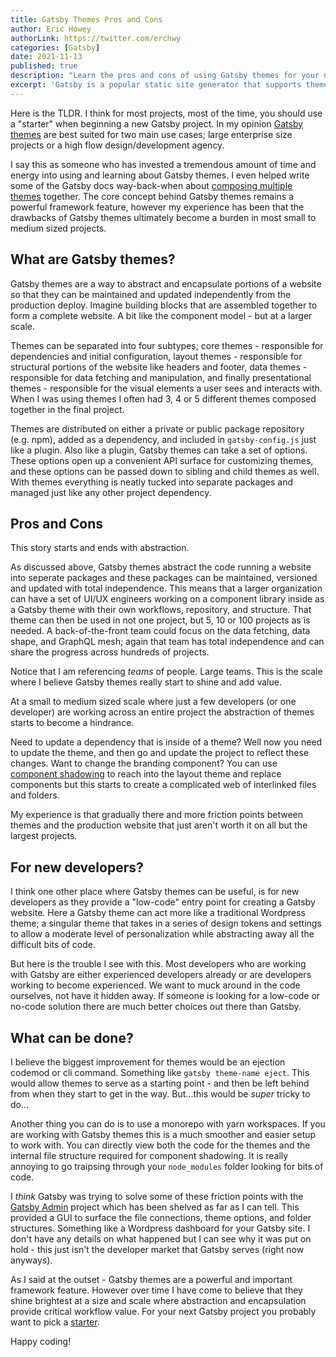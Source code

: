 ```yaml
---
title: Gatsby Themes Pros and Cons
author: Eric Howey
authorLink: https://twitter.com/erchwy
categories: [Gatsby]
date: 2021-11-13
published: true
description: "Learn the pros and cons of using Gatsby themes for your next project. Discover whether it's the right choice for your development needs."
excerpt: 'Gatsby is a popular static site generator that supports themes. Themes can save time, ensure consistency, and be customized to fit your needs. However, they have a learning curve, limited flexibility, and require maintenance if maintained by someone else.'
---
```


Here is the TLDR. I think for most projects, most of the time, you should use a "starter" when beginning a new Gatsby project. In my opinion [Gatsby themes](https://www.gatsbyjs.com/docs/themes/) are best suited for two main use cases; large enterprise size projects or a high flow design/development agency.

I say this as someone who has invested a tremendous amount of time and energy into using and learning about Gatsby themes. I even helped write some of the Gatsby docs way-back-when about [composing multiple themes](https://www.gatsbyjs.com/tutorial/using-multiple-themes-together) together. The core concept behind Gatsby themes remains a powerful framework feature, however my experience has been that the drawbacks of Gatsby themes ultimately become a burden in most small to medium sized projects.

## What are Gatsby themes?

Gatsby themes are a way to abstract and encapsulate portions of a website so that they can be maintained and updated independently from the production deploy. Imagine building blocks that are assembled together to form a complete website. A bit like the component model - but at a larger scale.

Themes can be separated into four subtypes; core themes - responsible for dependencies and initial configuration, layout themes - responsible for structural portions of the website like headers and footer, data themes - responsible for data fetching and manipulation, and finally presentational themes - responsible for the visual elements a user sees and interacts with. When I was using themes I often had 3, 4 or 5 different themes composed together in the final project.

Themes are distributed on either a private or public package repository (e.g. npm), added as a dependency, and included in `gatsby-config.js` just like a plugin. Also like a plugin, Gatsby themes can take a set of options. These options open up a convenient API surface for customizing themes, and these options can be passed down to sibling and child themes as well. With themes everything is neatly tucked into separate packages and managed just like any other project dependency.

## Pros and Cons

This story starts and ends with abstraction.

As discussed above, Gatsby themes abstract the code running a website into seperate packages and these packages can be maintained, versioned and updated with total independence. This means that a larger organization can have a set of UI/UX engineers working on a component library inside as a Gatsby theme with their own workflows, repository, and structure. That theme can then be used in not one project, but 5, 10 or 100 projects as is needed. A back-of-the-front team could focus on the data fetching, data shape, and GraphQL mesh; again that team has total independence and can share the progress across hundreds of projects.

Notice that I am referencing _teams_ of people. Large teams. This is the scale where I believe Gatsby themes really start to shine and add value.

At a small to medium sized scale where just a few developers (or one developer) are working across an entire project the abstraction of themes starts to become a hindrance.

Need to update a dependency that is inside of a theme? Well now you need to update the theme, and then go and update the project to reflect these changes. Want to change the branding component? You can use [component shadowing](https://www.gatsbyjs.com/docs/how-to/plugins-and-themes/shadowing/) to reach into the layout theme and replace components but this starts to create a complicated web of interlinked files and folders.

My experience is that gradually there and more friction points between themes and the production website that just aren't worth it on all but the largest projects.

## For new developers?

I think one other place where Gatsby themes can be useful, is for new developers as they provide a "low-code" entry point for creating a Gatsby website. Here a Gatsby theme can act more like a traditional Wordpress theme; a singular theme that takes in a series of design tokens and settings to allow a moderate level of personalization while abstracting away all the difficult bits of code.

But here is the trouble I see with this. Most developers who are working with Gatsby are either experienced developers already or are developers working to become experienced. We want to muck around in the code ourselves, not have it hidden away. If someone is looking for a low-code or no-code solution there are much better choices out there than Gatsby.

## What can be done?

I believe the biggest improvement for themes would be an ejection codemod or cli command. Something like `gatsby theme-name eject`. This would allow themes to serve as a starting point - and then be left behind from when they start to get in the way. But...this would be _super_ tricky to do...

Another thing you can do is to use a monorepo with yarn workspaces. If you are working with Gatsby themes this is a much smoother and easier setup to work with. You can directly view both the code for the themes and the internal file structure required for component shadowing. It is really annoying to go traipsing through your `node_modules` folder looking for bits of code.

I _think_ Gatsby was trying to solve some of these friction points with the [Gatsby Admin](https://www.npmjs.com/package/gatsby-admin) project which has been shelved as far as I can tell. This provided a GUI to surface the file connections, theme options, and folder structures. Something like a Wordpress dashboard for your Gatsby site. I don't have any details on what happened but I can see why it was put on hold - this just isn't the developer market that Gatsby serves (right now anyways).

As I said at the outset - Gatsby themes are a powerful and important framework feature. However over time I have come to believe that they shine brightest at a size and scale where abstraction and encapsulation provide critical workflow value. For your next Gatsby project you probably want to pick a [starter](https://www.gatsbyjs.com/starters/).

Happy coding!
